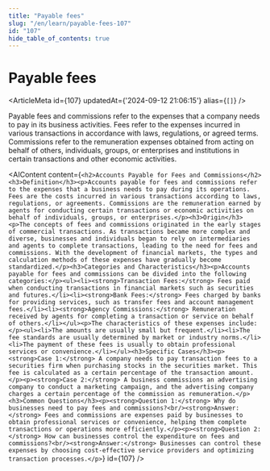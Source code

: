 ```yaml
---
title: "Payable fees"
slug: "/en/learn/payable-fees-107"
id: "107"
hide_table_of_contents: true
---
```



# Payable fees

<ArticleMeta id={107} updatedAt={'2024-09-12 21:06:15'} alias={`[]`} />
<div className='border-solid border-b border-t-0 my-4 border-[var(--ifm-color-gray-300)]' />

Payable fees and commissions refer to the expenses that a company needs to pay in its business activities. Fees refer to the expenses incurred in various transactions in accordance with laws, regulations, or agreed terms. Commissions refer to the remuneration expenses obtained from acting on behalf of others, individuals, groups, or enterprises and institutions in certain transactions and other economic activities.

<AIContent content={`<h2>Accounts Payable for Fees and Commissions</h2><h3>Definition</h3><p>Accounts payable for fees and commissions refer to the expenses that a business needs to pay during its operations. Fees are the costs incurred in various transactions according to laws, regulations, or agreements. Commissions are the remuneration earned by agents for conducting certain transactions or economic activities on behalf of individuals, groups, or enterprises.</p><h3>Origin</h3><p>The concepts of fees and commissions originated in the early stages of commercial transactions. As transactions became more complex and diverse, businesses and individuals began to rely on intermediaries and agents to complete transactions, leading to the need for fees and commissions. With the development of financial markets, the types and calculation methods of these expenses have gradually become standardized.</p><h3>Categories and Characteristics</h3><p>Accounts payable for fees and commissions can be divided into the following categories:</p><ul><li><strong>Transaction Fees:</strong> Fees paid when conducting transactions in financial markets such as securities and futures.</li><li><strong>Bank Fees:</strong> Fees charged by banks for providing services, such as transfer fees and account management fees.</li><li><strong>Agency Commissions:</strong> Remuneration received by agents for completing a transaction or service on behalf of others.</li></ul><p>The characteristics of these expenses include:</p><ul><li>The amounts are usually small but frequent.</li><li>The fee standards are usually determined by market or industry norms.</li><li>The payment of these fees is usually to obtain professional services or convenience.</li></ul><h3>Specific Cases</h3><p><strong>Case 1:</strong> A company needs to pay transaction fees to a securities firm when purchasing stocks in the securities market. This fee is calculated as a certain percentage of the transaction amount.</p><p><strong>Case 2:</strong> A business commissions an advertising company to conduct a marketing campaign, and the advertising company charges a certain percentage of the commission as remuneration.</p><h3>Common Questions</h3><p><strong>Question 1:</strong> Why do businesses need to pay fees and commissions?<br/><strong>Answer:</strong> Fees and commissions are expenses paid by businesses to obtain professional services or convenience, helping them complete transactions or operations more efficiently.</p><p><strong>Question 2:</strong> How can businesses control the expenditure on fees and commissions?<br/><strong>Answer:</strong> Businesses can control these expenses by choosing cost-effective service providers and optimizing transaction processes.</p>`} id={107} />

